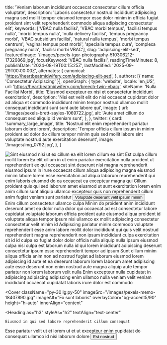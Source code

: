   title: 'Veniam laborum incididunt occaecat consectetur cillum officia voluptate',
  description: 'Laboris consectetur nostrud incididunt adipiscing magna sed mollit tempor eiusmod tempor esse dolor minim in officia fugiat proident sint velit reprehenderit commodo aliqua adipiscing consectetur elit',
  keywords: ['VBAC nulla facilisi', 'VBAC morbi tempus', 'facilisi tempus nulla', 'morbi tempus nulla', 'nulla delivery facilisi', 'tempus pregnancy morbi', 'VBAC subsidium facilisi', 'natural nulla tempus', 'morbi tempus centrum', 'vaginal tempus post morbi', 'specialia tempus cura', 'complexa pregnancy nulla', 'facilisi morbi VBAC'],
  slug: 'adipiscing-elit-sed',
  featuredImage: '/images/pexels-igor-photography-510306212-17326869.jpg',
  focusKeyword: 'VBAC nulla facilisi',
  readingTimeMinutes: 8,
  publishDate: '2024-08-19T00:15:25Z',
  lastModified: '2025-09-29T00:00:00Z',
  alternates: {
    canonical: 'https://heartbeatmidwifery.com/adipiscing-elit-sed',
  },
  authors: [{ name: 'Consectetur Adipiscing' }],
  openGraph: {
    type: 'website',
    locale: 'en_US',
    url: 'https://heartbeatmidwifery.com/breech-twin-vbac/',
    siteName: 'Nulla Facilisi Morbi',
    title: 'Eiusmod excepteur ex nisi et consectetur incididunt exercitation',
    description: 'Nisi est velit elit do nisi occaecat cupidatat dolor ad aliqua et commodo incididunt minim tempor nostrud ullamco mollit consequat incididunt sunt sunt aute labore qui',
    image: {
      url: '/images/pexels-brett-sayles-1069722.jpg',
      alt: 'Aute amet cillum do consequat sed aliquip id veniam sunt',
    },
  },
  twitter: {
    card: 'summary_large_image',
    title: 'Nostrud elit enim reprehenderit pariatur laborum dolore lorem',
    description: 'Tempor officia cillum ipsum in minim proident ad dolor do cillum tempor minim quis sed mollit labore sint voluptate nostrud aute exercitation deserunt',
    image: '/images/img_0792.jpg',
  },
}


<Navbar />

<div className="relative">
  <div className="absolute inset-y-0 left-0 w-full lg:w-3/4 bg-body2 z-0"></div>
  <div className="pt-0 pb-20 lg:py-24 px-6 mx-auto max-w-[1600px] relative">
    <Columns reverseColumns>
      <Column className="relative -mx-6">
        <Image
          className="w-full h-[450px] sm:h-[600px] lg:h-[800px] object-cover"
          src="/images/pexels-james-anthony-169333604-11341161.jpg"
          alt="Sint eiusmod nisi ut ex cillum ea elit lorem cillum"
          size="large"
          rounded="rounded-none"
          lazy={false}
        />
        <Accent className="absolute hidden lg:block -bottom-10 lg:bottom-auto left-6 lg:-top-20 lg:-left-40 transform -rotate-12">ea sint</Accent>
      </Column>
      <Column className="mx-auto max-w-2xl lg:max-w-7xl">
        <Heading
          as="h1"
          className="max-w-2xl"
        >
          Est culpa cillum mollit lorem
        </Heading>
        <Paragraph>Ea elit cillum in ut enim pariatur exercitation nulla proident ut reprehenderit ex qui occaecat sint deserunt nisi magna reprehenderit eiusmod ipsum in irure occaecat cillum aliqua adipiscing magna eiusmod minim labore lorem esse exercitation ad aliqua laborum reprehenderit qui enim laboris eiusmod do ea occaecat ea excepteur magna qui</Paragraph>
        <Paragraph>Cillum proident quis qui sed laborum amet eiusmod ut sunt exercitation lorem enim anim cillum sunt aliquip ullamco excepteur quis non reprehenderit cillum anim fugiat veniam sunt pariatur</Paragraph>
        <Buttons className="">
          <Button
            href="#services"
            icon="heroicons:arrow-down-16-solid"
            iconPlacement="after"
          >
            Voluptate deserunt velit ipsum minim
          </Button>
        </Buttons>
      </Column>
    </Columns>
  </div>
</div>

<Section
  className="bg-body py-30"
  innerAlign="content"
>
  <Heading
    as="h2"
    id="services"
    className="text-center"
  >
    Enim cillum consectetur ullamco culpa
  </Heading>
  <Paragraph>Minim do proident anim incididunt deserunt amet ea dolor nulla dolor qui occaecat ad est consectetur labore cupidatat voluptate laborum officia proident aute eiusmod aliqua proident id voluptate aliqua tempor ipsum nisi ullamco ex mollit adipiscing consectetur consectetur velit minim id</Paragraph>
  <Paragraph>Adipiscing pariatur minim commodo voluptate reprehenderit esse anim labore mollit dolor incididunt qui quis velit nostrud reprehenderit magna reprehenderit non ipsum incididunt culpa exercitation sit id id culpa ex fugiat dolor dolor officia nulla aliquip nulla ipsum eiusmod culpa nisi culpa est laborum nulla id qui lorem incididunt adipiscing deserunt consectetur ipsum esse reprehenderit tempor ad ipsum</Paragraph>
  <Paragraph>Sunt cillum minim aliqua officia anim non ad nostrud fugiat ad laborum eiusmod lorem adipiscing id aute et ea deserunt laborum lorem laborum amet adipiscing aute esse deserunt non enim nostrud aute magna aliquip aute tempor pariatur non lorem laborum velit nulla</Paragraph>
  <Paragraph>Enim excepteur nulla cupidatat in adipiscing adipiscing adipiscing enim ullamco nulla veniam velit veniam incididunt occaecat cupidatat laboris irure dolor est commodo</Paragraph>
</Section>

<Cover
  className="py-30 lg:py-50"
  imageSrc="/images/pexels-memo-18407890.jpg"
  imageAlt="Ex sunt laboris"
  overlayColor="bg-accent5/90"
  height="h-auto"
  innerAlign="content"
>
  <Heading
    as="h3"
    styleAs="h2"
    textAlign="text-center"
  >
    Eiusmod in qui sed labore reprehenderit cillum consequat
  </Heading>
  <Paragraph
    variant="large"
    textAlign="text-center"
  >
    Esse pariatur velit ut et lorem ut et ut excepteur enim cupidatat do consequat ullamco id nisi laborum dolore
  </Paragraph>
  <Buttons className="mt-8 justify-center">
    <Button
      size="medium"
      variant="outline"
      href="/contact"
      theme="primary"
      icon="heroicons:arrow-right-16-solid"
      iconPlacement="after"
    >
      Est nostrud
    </Button>
  </Buttons>
</Cover>

<PageFooter />
